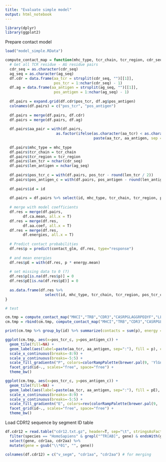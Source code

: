 ```yaml
---
title: "Evaluate simple model"
output: html_notebook
---
```


```r
library(dplyr)
library(ggplot2)
```

Prepare contact model

```r
load("model_simple.RData")

compute_contact_map = function(mhc_type, tcr_chain, tcr_region, cdr_seq, ag_seq, id = "tmp") {
  # Get all TCR residue - AG residue pairs
  cdr_seq = as.character(cdr_seq)
  ag_seq = as.character(ag_seq)
  df.cdr = data.frame(aa_tcr = strsplit(cdr_seq, "")[[1]], 
                      pos_tcr = 1:nchar(cdr_seq) - 1)
  df.ag = data.frame(aa_antigen = strsplit(ag_seq, "")[[1]], 
                      pos_antigen = 1:nchar(ag_seq) - 1)
  
  df.pairs = expand.grid(df.cdr$pos_tcr, df.ag$pos_antigen)
  colnames(df.pairs) = c("pos_tcr", "pos_antigen")
  
  df.pairs = merge(df.pairs, df.cdr)
  df.pairs = merge(df.pairs, df.ag)
  
  df.pairs$aa_pair = with(df.pairs, 
                       as.factor(ifelse(as.character(aa_tcr) < as.character(aa_antigen),
                                        paste(aa_tcr, aa_antigen, sep = "_"), paste(aa_antigen, aa_tcr, sep = "_")))) 
  
  df.pairs$mhc_type = mhc_type
  df.pairs$tcr_chain = tcr_chain
  df.pairs$tcr_region = tcr_region
  df.pairs$len_tcr = nchar(cdr_seq)
  df.pairs$len_antigen = nchar(ag_seq)
  
  df.pairs$pos_tcr_c = with(df.pairs, pos_tcr - round(len_tcr / 2))
  df.pairs$pos_antigen_c = with(df.pairs, pos_antigen - round(len_antigen / 2))
  
  df.pairs$id = id
  
  df.pairs = df.pairs %>% select(id, mhc_type, tcr_chain, tcr_region, pos_tcr_c, pos_antigen_c, aa_antigen, aa_tcr, aa_pair)
    
  # merge with model coefficients
  df.res = merge(df.pairs, 
        df.ca.mean, all.x = T)
  df.res = merge(df.res, 
        df.aa.coef, all.x = T)
  df.res = merge(df.res, 
        df.energies, all.x = T)
  
  # Predict contact probabilities
  df.res$p = predict(contact_glm, df.res, type="response")
  
  # and mean energies
  df.res$pE = with(df.res, p * energy.mean)
  
  # set missing data to 0 (?)
  df.res$p[is.na(df.res$p)] = 0
  df.res$pE[is.na(df.res$pE)] = 0
  
  as.data.frame(df.res %>% 
                  select(id, mhc_type, tcr_chain, tcr_region, pos_tcr_c, pos_antigen_c, aa_antigen, aa_tcr, aa_pair, p, pE))
}

# test

cm.tmp = compute_contact_map("MHCI","TRB","CDR3","CASRPGLAGGRPEQYF","LLFGYPVYV","WT")
cm.tmp = rbind(cm.tmp, compute_contact_map("MHCI","TRB","CDR3","CASRPGLMSAQPEQLF","LLFGYPVYV","High affinity"))

print(cm.tmp %>% group_by(id) %>% summarize(contacts = sum(p), energy = sum(pE)))

ggplot(cm.tmp, aes(x=pos_tcr_c, y=pos_antigen_c)) +
  geom_tile(fill=NA) +
  geom_label(aes(label=paste(aa_tcr, aa_antigen, sep=":"), fill = p), cex=2) +
  scale_x_continuous(breaks=-8:9) +
  scale_y_continuous(breaks=-5:5) +
  scale_fill_gradientn("P", colors=colorRampPalette(brewer.pal(9, 'YlGnBu'))(32)) +
  facet_grid(id~., scales="free", space="free") +
  theme_bw()

ggplot(cm.tmp, aes(x=pos_tcr_c, y=pos_antigen_c)) +
  geom_tile(fill=NA) +
  geom_label(aes(label=paste(aa_tcr, aa_antigen, sep=":"), fill = pE), cex=2) +
  scale_x_continuous(breaks=-8:9) +
  scale_y_continuous(breaks=-5:5) +
  scale_fill_gradientn("E", colors=rev(colorRampPalette(brewer.pal(9, 'YlOrRd'))(32))) +
  facet_grid(id~., scales="free", space="free") +
  theme_bw()
```

Load CDR12 sequence by segment ID table

```r
df.cdr12 = read.table("cdr12.txt.gz", header=T, sep="\t", stringsAsFactors = F) %>%
  filter(species == "HomoSapiens" & grepl("^TR[AB]", gene) & endsWith(gene, "01")) %>% # human only
  select(gene, cdr1aa, cdr2aa) %>%
  mutate(gene = gsub("\\*01", "", gene))

colnames(df.cdr12) = c("v_segm", "cdr1aa", "cdr2aa") # for merging
```



